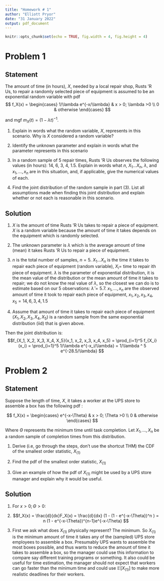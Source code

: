 ```yaml
---
title: "Homework # 1"
author: "Elliott Pryor"
date: "31 January 2022"
output: pdf_document
---
```


```r
knitr::opts_chunk$set(echo = TRUE, fig.width = 4, fig.height = 4)
```

# Problem 1
## Statement

The amount of time (in hours), $X$, needed by a local repair shop, Rusts 'R Us, to
repair a randomly selected piece of equipment is assumed to be an exponential random
variable with pdf
$$
f_X(x) = \begin{cases}
1/\lambda e^{-x/\lambda} & x > 0; \lambda >0 \\
0 & otherwise
\end{cases}
$$

and mgf $m_X(t) = (1-\lambda t)^{-1}$.

1. Explain in words what the random variable, $X$, represents in this scenario. Why is $X$ considered a random variable?

2. Identify the unknown parameter and explain in words what the parameter represents in this scenario

3. In a random sample of 5 repair times, Rusts 'R Us observes the following values (in hours): 
14, 6, 3, 4, 1.5. 
Explain in words what $n$, $X_1 \dots X_n$, $\lambda$, and $x_1, \dots, x_n$
are in this situation, and, if applicable, give the numerical values of each.

4. Find the joint distribution of the random sample in part (3). 
List all assumptions made when finding this joint distribution and explain whether or not each is reasonable in this scenario.

## Solution

1. $X$ is the amount of time Rusts 'R Us takes to repair a piece of equipment. 
$X$ is a random variable because the amount of time it takes depends on the equipment
which is randomly selected.

2. The unknown parameter is $\lambda$ which is the average amount of time (mean) it takes
Rusts 'R Us to repair a piece of equipment.

3. $n$ is the total number of samples, $n = 5$.
$X_1 \dots X_n$ is the time it takes to repair each piece of equipment (random variable),
$X_i =$ time to repair ith piece of equipment.
$\lambda$ is the parameter of exponential distribution, it is the mean value of the distribution
or the mean amount of time it takes to repair;
we do not know the real value of $\lambda$, so the closest we can do is to estimate based on our 5 observations:
$\hat{\lambda} = 5.7$.
$x_1, \dots, x_n$ are the observed amount of time it took to repair each piece of equipment,
$x_1, x_2, x_3, x_4, x_5 = 14, 6, 3, 4, 1.5$

4. Assume that amount of time it takes to repair each piece of equipment
($X_1, X_2, X_3, X_4, X_5$) is a random sample from the same exponential distribution (iid) that is given above. 

Then the joint distribution is:
$$f_{X_1, X_2, X_3, X_4, X_5}(x_1, x_2, x_3, x_4, x_5) = \prod_{i=1}^5 f_{X_i}(x_i) = \prod_{i=1}^5 1/\lambda e^{-x_i/\lambda} = 1/\lambda ^ 5 e^{-28.5/\lambda} $$




# Problem 2
## Statement

Suppose the length of time, $X$, it takes a worker at the UPS store to assemble a box
has the following pdf :

$$
f_X(x) = \begin{cases}
e^{-x-\Theta} & x > 0; \Theta >0 \\
0 & otherwise
\end{cases}
$$

Where $\Theta$ represents the minimum time until task completion. Let $X_1, \dots, X_n$ be a
random sample of completion times from this distribution.

1. Derive (i.e, go through the steps, don’t use the shortcut THM) the CDF of the smallest order statistic, $X_{(1)}$

2. Find the pdf of the smallest order statistic, $X_{(1)}$

3. Give an example of how the pdf of $X_{(1)}$ might be used by a UPS store manager and explain why it would be useful.


## Solution
1. For $x > 0 ; \Theta > 0$:
\begin{align*}
  F_{X_{(1)}}(x) &= P(X_{(1)} \leq x)
   = 1 - P(X_{(1)} \geq x)
   = 1 - P(X_i \geq x \; \forall i) \\
   &= 1 - \prod_{i=1}^n P(X_i \geq x) 
   = 1 - \prod_{i=1}^n 1 - P(X_i \leq x) 
   = 1 - \prod_{i=1}^n 1 - F_{X_i}(x) \\
   &= 1 - (1 - F_{X_i}(x))^n \\
   &= 1 - (1 - e^{-x-\Theta})^n \\
\end{align*}

2. 
$$f_X(x) = \frac{d}{dx}F_X(x) = \frac{d}{dx} (1 - (1 - e^{-x-\Theta})^n ) = n (1 - e^{-x-\Theta})^{n-1}e^{-x-\Theta} $$

3. First we ask what does $X_{(1)}$ physically represent? The minimum. So $X_{(1)}$ is the minimum amount of time it takes any of the (sampled) UPS store employees to assemble a box.
Presumably UPS wants to assemble the most boxes possible, and thus wants to reduce the amount of time it takes to assemble a box, so the manager could use this information to compare say different training programs or something.
It also could be  useful for time estimation, the manager should not expect that workers can go faster than the minimum time and could use $\mathbb{E}[X_{(1)}]$ to make more realistic deadlines for their workers. 



